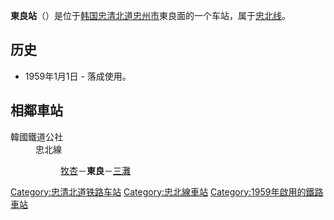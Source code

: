 {{expand|time=2014-05-11T12:22:08+00:00}}
{{unreferenced|time=2014-05-11T12:22:08+00:00}}
{{朝鮮半島車站資訊
|公司色 = #0066b3
|文字色 = 
|站名 = 東良站<br />{{lang|en|Dongnyang}}
|圖片 =
|pxl = 
|圖片說明 =
|所屬路線 = [[忠北线|忠北线]]
|車站編號 = 
|前一站 = [[牧杏站|牧杏]]
|前一站距離 =4.6
|後一站距離 =7.9
|後一站 = [[三滩站|三滩]]
|距離 = 92.7
|起點站 = [[鸟致院站|鸟致院]]
|諺文 = 동량역
|朝鮮漢字 = 東良驛
|文觀部式 =Dongnyang-yeok 
|馬-賴式 =
|副站名 = 
|停站路線數 = 
|所屬公司 = [[韩国铁道公社|韩国铁道公社]]
|所在地 =[[忠清北道|忠清北道]][[忠州市|忠州市]][[東良面|東良面]]
|車站構造 = 地面车站
|月台配置 = 1面2线
|啟用年月日 =1959年1月1日 
|廢站年月日 = 
|上下車人次 =
|統計年度 =
|轉車 = 
|備註 = 
|全寬備註 = 
}}

'''東良站'''（{{kor|諺=동량역|漢=東良驛|羅=Dongnyang yeok|f=y}}）是位于[[韩国|韩国]][[忠清北道|忠清北道]][[忠州市|忠州市]]東良面的一个车站，属于[[忠北线|忠北线]]。

== 历史 ==
*1959年1月1日 - 落成使用。

== 相鄰車站 ==
;韓國鐵道公社
:忠北線
::[[牧杏站|牧杏]]－'''東良'''－[[三灘站|三灘]]

{{忠北线}}

[[Category:忠清北道铁路车站|Category:忠清北道铁路车站]]
[[Category:忠北線車站|Category:忠北線車站]]
[[Category:1959年啟用的鐵路車站|Category:1959年啟用的鐵路車站]]